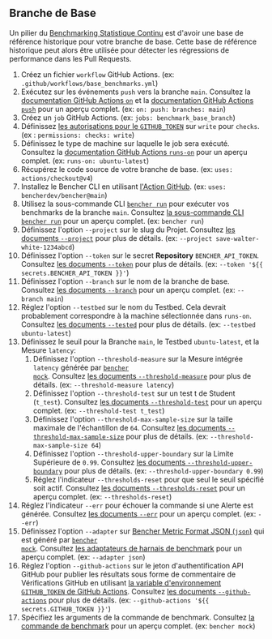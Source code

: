 
## Branche de Base

Un pilier du [Benchmarking Statistique Continu][statistical continuous benchmarking]
est d'avoir une base de référence historique pour votre branche de base.
Cette base de référence historique peut alors être utilisée pour détecter les régressions de performance dans les Pull Requests.

<BaseBranchCode />

1. Créez un fichier `workflow` GitHub Actions.
   (ex: `.github/workflows/base_benchmarks.yml`)
2. Exécutez sur les événements `push` vers la branche `main`.
   Consultez la [documentation GitHub Actions `on`][github actions on]
   et la [documentation GitHub Actions `push`][github actions push] pour un aperçu complet.
   (ex: `on: push: branches: main`)
3. Créez un `job` GitHub Actions.
   (ex: `jobs: benchmark_base_branch`)
4. Définissez [les autorisations pour le `GITHUB_TOKEN`][github token permissions]
   sur `write` pour `checks`.
   (ex : `permissions: checks: write`)
5. Définissez le type de machine sur laquelle le job sera exécuté.
   Consultez la [documentation GitHub Actions `runs-on`][github actions runs-on]
   pour un aperçu complet.
   (ex: `runs-on: ubuntu-latest`)
6. Récupérez le code source de votre branche de base.
   (ex: `uses: actions/checkout@v4`)
7. Installez le Bencher CLI en utilisant [l'Action GitHub][bencher cli github action].
   (ex: `uses: bencherdev/bencher@main`)
8. Utilisez la sous-commande CLI <code><a href="/fr/docs/explanation/bencher-run/">bencher run</a></code>
   pour exécuter vos benchmarks de la branche `main`.
   Consultez [la sous-commande CLI `bencher run`][bencher run] pour un aperçu complet.
   (ex: `bencher run`)
9. Définissez l'option `--project` sur le slug du Projet.
   Consultez [les documents `--project`][project option] pour plus de détails.
   (ex: `--project save-walter-white-1234abcd`)
10. Définissez l'option `--token` sur le secret **Repository** `BENCHER_API_TOKEN`.
   Consultez [les documents `--token`][token option] pour plus de détails.
   (ex: `--token '${{ secrets.BENCHER_API_TOKEN }}'`)
11. Définissez l'option `--branch` sur le nom de la branche de base.
    Consultez [les documents `--branch`][branch option] pour un aperçu complet.
    (ex: `--branch main`)
12. Réglez l'option `--testbed` sur le nom du Testbed.
    Cela devrait probablement correspondre à la machine sélectionnée dans `runs-on`.
    Consultez [les documents `--tested`][testbed option] pour plus de détails.
    (ex: `--testbed ubuntu-latest`)
13. Définissez le seuil pour la Branche `main`, le Testbed `ubuntu-latest`, et la Mesure `latency`:
    1. Définissez l'option `--threshold-measure` sur la Mesure intégrée `latency` générée par <code><a href="/fr/docs/reference/bencher-metric-format/#bencher-mock">bencher mock</a></code>.
    Consultez [les documents `--threshold-measure`][threshold measure option] pour plus de détails.
    (ex: `--threshold-measure latency`)
    2. Définissez l'option `--threshold-test` sur un test t de Student (`t_test`).
    Consultez [les documents `--threshold-test`][threshold test option] pour un aperçu complet.
    (ex: `--threshold-test t_test`)
    3. Définissez l'option `--threshold-max-sample-size` sur la taille maximale de l'échantillon de `64`.
    Consultez [les documents `--threshold-max-sample-size`][threshold max sample size] pour plus de détails.
    (ex: `--threshold-max-sample-size 64`)
    4. Définissez l'option `--threshold-upper-boundary` sur la Limite Supérieure de `0.99`.
    Consultez [les documents `--threshold-upper-boundary`][threshold upper boundary] pour plus de détails.
    (ex: `--threshold-upper-boundary 0.99`)
    5. Réglez l'indicateur `--thresholds-reset` pour que seul le seuil spécifié soit actif.
    Consultez [les documents `--thresholds-reset`][thresholds reset] pour un aperçu complet.
    (ex: `--thresholds-reset`)
14. Réglez l'indicateur `--err` pour échouer la commande si une Alerte est générée.
    Consultez [les documents `--err`][alert err] pour un aperçu complet.
    (ex: `--err`)
15. Définissez l'option `--adapter` sur [Bencher Metric Format JSON (`json`)][bmf] qui est généré par <code><a href="/fr/docs/reference/bencher-metric-format/#bencher-mock">bencher mock</a></code>.
    Consultez [les adaptateurs de harnais de benchmark][adapter json] pour un aperçu complet.
    (ex: `--adapter json`)
16. Réglez l'option `--github-actions` sur le jeton d'authentification API GitHub pour publier les résultats sous forme de commentaire de Vérifications GitHub en utilisant
    [la variable d'environnement `GITHUB_TOKEN` de GitHub Actions][github token].
    Consultez [les documents `--github-actions`][github actions option] pour plus de détails.
    (ex: `--github-actions '${{ secrets.GITHUB_TOKEN }}'`)
17. Spécifiez les arguments de la commande de benchmark.
    Consultez [la commande de benchmark][command argument] pour un aperçu complet.
    (ex: `bencher mock`)

[github actions on]: https://docs.github.com/fr/actions/using-workflows/workflow-syntax-for-github-actions#on
[github actions push]: https://docs.github.com/fr/webhooks/webhook-events-and-payloads#push
[github token permissions]: https://docs.github.com/fr/actions/using-jobs/assigning-permissions-to-jobs#setting-the-github_token-permissions-for-a-specific-job
[github actions runs-on]: https://docs.github.com/fr/actions/using-workflows/workflow-syntax-for-github-actions#jobsjob_idruns-on
[bencher cli github action]: https://github.com/marketplace/actions/bencher-cli
[github token]: https://docs.github.com/fr/actions/security-guides/automatic-token-authentication

[statistical continuous benchmarking]: /fr/docs/how-to/track-benchmarks/#statistical-continuous-benchmarking
[bencher run]: /fr/docs/explanation/bencher-run/
[project option]: /fr/docs/explanation/bencher-run/#--project-project
[token option]: /fr/docs/explanation/bencher-run/#--token-token
[branch option]: /fr/docs/explanation/branch-selection/#--branch-branch
[testbed option]: /fr/docs/explanation/bencher-run/#--testbed-testbed
[threshold measure option]: /fr/docs/explanation/thresholds/#--threshold-measure-measure
[threshold test option]: /fr/docs/explanation/thresholds/#--threshold-test-test
[threshold max sample size]: /fr/docs/explanation/thresholds/#--threshold-max-sample-size-size
[threshold upper boundary]: /fr/docs/explanation/thresholds/#--threshold-upper-boundary-boundary
[thresholds reset]: /fr/docs/explanation/thresholds/#--thresholds-reset
[alert err]: /fr/docs/explanation/thresholds/#--err
[bmf]: /fr/docs/reference/bencher-metric-format/
[adapter json]: /fr/docs/explanation/adapters/#-json
[github actions option]: /fr/docs/explanation/bencher-run/#--github-actions-github_token
[command argument]: /fr/docs/explanation/bencher-run/#benchmark-command